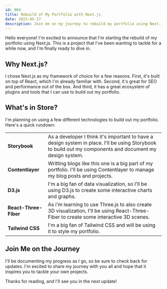 ```yaml
---
id: 004
title: Rebuild of My Portfolio with Next.js
date: 2023-05-17
description: Join me on my journey to rebuild my portfolio using Next.js, TypeScript, Storybook, Contentlayer, and Tailwind CSS.
---
```


Hello everyone! I'm excited to announce that I'm starting the rebuild of my portfolio using Next.js. This is a project that I've been wanting to tackle for a while now, and I'm finally ready to dive in.

## Why Next.js?

I chose Next.js as my framework of choice for a few reasons. First, it's built on top of React, which I'm already familiar with. Second, it's great for SEO and performance out of the box. And third, it has a great ecosystem of plugins and tools that I can use to build out my portfolio.

## What's in Store?

I'm planning on using a few different technologies to build out my portfolio. Here's a quick rundown:

|                       |                                                                                                                                                           |
| --------------------- | --------------------------------------------------------------------------------------------------------------------------------------------------------- |
| **Storybook**         | As a developer I think it's important to have a design system in place. I'll be using Storybook to build out my components and document my design system. |
| **Contentlayer**      | Writting blogs like this one is a big part of my portfolio. I'll be using Contentlayer to manage my blog posts and projects.                              |
| **D3.js**             | I'm a big fan of data visualization, so I'll be using D3.js to create some interactive charts and graphs.                                                 |
| **React-Three-Fiber** | As i'm learning to use Three.js to also create 3D visualization, I'll be using React-Three-Fiber to create some interactive 3D scenes.                    |
| **Tailwind CSS**      | I'm a big fan of Tailwind CSS and will be using it to style my portfolio.                                                                                 |

## Join Me on the Journey

I'll be documenting my progress as I go, so be sure to check back for updates. I'm excited to share my journey with you all and hope that it inspires you to tackle your own projects.

Thanks for reading, and I'll see you in the next update!
